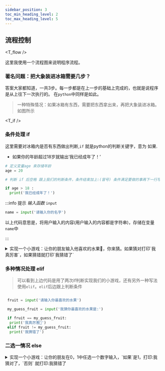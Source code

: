 ```yaml
---
sidebar_position: 3
toc_min_heading_level: 2
toc_max_heading_level: 5
---
```


## 流程控制



<T_flow />

这里我使用一个流程图来说明程序流程。

### 著名问题：把大象装进冰箱需要几步？

答案大家都知道，一共3步。每一步都是在上一步的基础上完成的，也就是说程序是从上往下一次执行的。
在`python`中同样是如此。

> 一种特殊情况：如果冰箱有东西，需要把东西拿出来，再把大象装进冰箱。如图所示

<T_if />

### 条件处理 if

这里需要对冰箱内是否有东西做出判断,`if` 就是python的判断关键字，意为  如果.

* 如果你的年龄超过18岁就输出‘我已经成年了！’

```python
# 定义变量age 来存储年龄
age = 20

# 判断 if 后空格 跟上我们的判断条件，条件结束加上:(冒号) 条件满足要做的事再下一行写，保持缩进

if age > 18 :
  print('我已经成年了！')

```



:::info 提示
 *输入函数* `input`

 ```python
 name = input('请输入你的名字')
 ```
 以上代码意思是，将用户输入的内容(用户输入的内容都是字符串)，存储在变量`name`中

:::


<details>
<summary>实现一个小游戏：让你的朋友输入他喜欢的水果🍉，你来猜。如果猜对打印`我真厉害`，如果猜错就打印`我猜错了`</summary>
```python
fruit = input('请输入你最喜欢的水果')
my_guess_fruit = input('我猜你最喜欢的水果是:')
if fruit == my_guess_fruit:
  print('我真厉害💪')
if fruit != my_guess_fruit:
  print('我猜错了')
```
</details>


### 多种情况处理 elif

> 可以看到上边代码是用了两次if判断实现我们的小游戏，还有另外一种写法使用`elif`。`elif`后边跟上判断条件

```python

 fruit = input('请输入你最喜欢的水果')

 my_guess_fruit = input('我猜你最喜欢的水果是:')

 if fruit == my_guess_fruit:
  print('我真厉害💪')
 elif fruit != my_guess_fruit:
  print('我猜错了')
```

### 二选一情况 else
<details>
<summary>实现一个小游戏：让你的朋友在0，1中任选一个数字输入，`如果`是1，打印:我猜对了，`否则` 就打印:我猜错了</summary>
```python

num = input('请输入你选择的数字')

if num == '1':
  print('我真厉害💪')
else:
  print('我猜错了')

```
</details>

